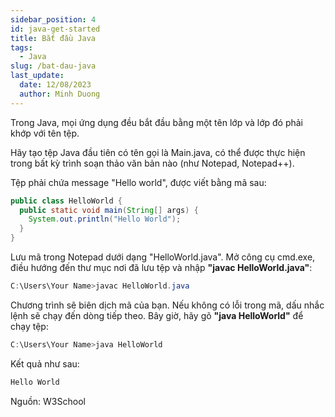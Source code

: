 ```yaml
---
sidebar_position: 4
id: java-get-started
title: Bắt đầu Java
tags:
  - Java
slug: /bat-dau-java
last_update:
  date: 12/08/2023
  author: Minh Duong
---
```


Trong Java, mọi ứng dụng đều bắt đầu bằng một tên lớp và lớp đó phải khớp với tên tệp.

Hãy tạo tệp Java đầu tiên có tên gọi là Main.java, có thể được thực hiện trong bất kỳ trình soạn thảo văn bản nào (như Notepad, Notepad++).

Tệp phải chứa message "Hello world", được viết bằng mã sau:

```java title="HelloWorld.java" 
public class HelloWorld {
  public static void main(String[] args) {
    System.out.println("Hello World");
  }
}
```

Lưu mã trong Notepad dưới dạng "HelloWorld.java". Mở công cụ cmd.exe, điều hướng đến thư mục nơi đã lưu tệp và nhập **"javac HelloWorld.java"**:

```powershell
C:\Users\Your Name>javac HelloWorld.java 
```

Chương trình sẽ biên dịch mã của bạn. Nếu không có lỗi trong mã, dấu nhắc lệnh sẽ chạy đến dòng tiếp theo. Bây giờ, hãy gõ **"java HelloWorld"** để chạy tệp:

```powershell
C:\Users\Your Name>java HelloWorld 
```

Kết quả như sau:

```powershell
Hello World
```

<p className="tw-text-right">Nguồn: W3School</p>